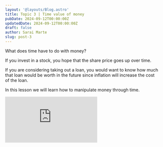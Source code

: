 ```yaml
---
layout: '@layouts/Blog.astro'
title: Topic 3 | Time value of money
pubDate: 2024-09-12T00:00:00Z 
updatedDate: 2024-09-12T00:00:00Z 
draft: false
author: Sarai Marte
slug: post-3
---
```



What does time have to do with money?

If you invest in a stock, you hope that the share price goes up over time. 

If you are considering taking out a loan, you would want to know how much that loan would be worth in the future since inflation will increase the cost of the loan.  

In this lesson we will learn how to manipulate money through time.  

<iframe src="https://www.youtube.com/embed/GAzB7kGrLYA?si=88hz-6mh3USBFprc" title="YouTube video player" frameborder="0" allow="accelerometer; autoplay; clipboard-write; encrypted-media; gyroscope; picture-in-picture; web-share" referrerpolicy="strict-origin-when-cross-origin" allowfullscreen></iframe>
